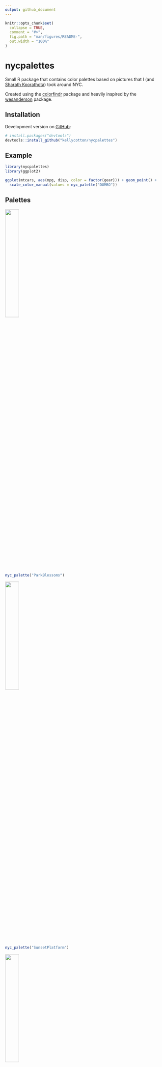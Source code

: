 ```yaml
---
output: github_document
---
```


<!-- README.md is generated from README.Rmd. Please edit that file -->

```r
knitr::opts_chunk$set(
  collapse = TRUE,
  comment = "#>",
  fig.path = "man/figures/README-",
  out.width = "100%"
)
```

# nycpalettes
<!-- badges: start -->
<!-- badges: end -->

Small R package that contains color palettes based on pictures that I
(and [Sharath Koorathota](https://github.com/schko)) took around NYC.

Created using the [colorfindr](https://github.com/zumbov2/colorfindr) package and heavily inspired by the [wesanderson](https://github.com/karthik/wesanderson) package.

## Installation

Development version on [GitHub](https://github.com/):

``` r
# install.packages("devtools")
devtools::install_github("kellycotton/nycpalettes")
```

## Example
```r
library(nycpalettes)
library(ggplot2)

ggplot(mtcars, aes(mpg, disp, color = factor(gear))) + geom_point() +
  scale_color_manual(values = nyc_palette("DUMBO"))
```

## Palettes
<img src="https://i.imgur.com/VUwnUcl.jpg" width=30% height=30%>
```r
nyc_palette("ParkBlossoms")
```
<img src="https://i.imgur.com/LQBjaUr.jpg" width=30% height=30%>
```r
nyc_palette("SunsetPlatform")
```
<img src="https://i.imgur.com/SRuJZMz.jpg" width=30% height=30%>
```r
nyc_palette("EmpireView")
```
<img src="https://i.imgur.com/z82Wzhy.jpg" width=30% height=30%>
```r
nyc_palette("Sunset1")
```
<img src="https://i.imgur.com/oMnKZXu.jpg" width=30% height=30%>
```r
nyc_palette("Skyline1")
```
<img src="https://i.imgur.com/29umEmg.jpg" width=30% height=30%>
```r
nyc_palette("Skyline2")
```
<img src="https://i.imgur.com/Z2aOXdK.jpg" width=30% height=30%>
```r
nyc_palette("ShoreSkyline")
```
<img src="https://i.imgur.com/ASJXjbY.jpg" width=30% height=30%>
```r
nyc_palette("Empire")
```
<img src="https://i.imgur.com/y1eDOGZ.jpg" width=30% height=30%>
```r
nyc_palette("Statue1")
```
<img src="https://i.imgur.com/lEnEXCV.jpg" width=30% height=30%>
```r
nyc_palette("Statue2")
```
<img src="https://i.imgur.com/fJZKtWB.jpg" width=30% height=30%>
```r
nyc_palette("World")
```
<img src="https://i.imgur.com/Twiqj6W.jpg" width=30% height=30%>
```r
nyc_palette("Met")
```
<img src="https://i.imgur.com/wT0TF3b.jpeg" width=30% height=30%>
```r
nyc_palette("BrooklynBridge")
```
<img src="https://i.imgur.com/sfmvaJA.jpg" width=30% height=30%>
```r
nyc_palette("DUMBO")
```
<img src="https://i.imgur.com/X3lnMKp.jpg" width=30% height=30%>
```r
nyc_palette("Yankees")
```
